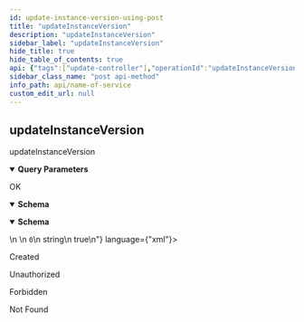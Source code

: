 ```yaml
---
id: update-instance-version-using-post
title: "updateInstanceVersion"
description: "updateInstanceVersion"
sidebar_label: "updateInstanceVersion"
hide_title: true
hide_table_of_contents: true
api: {"tags":["update-controller"],"operationId":"updateInstanceVersionUsingPOST","parameters":[{"name":"instanceId","in":"query","description":"instanceId","required":true,"schema":{"type":"string"}},{"name":"type","in":"query","description":"type","required":true,"schema":{"type":"string","enum":["BINARY","INTEL"]}},{"name":"version","in":"query","description":"version","required":true,"schema":{"type":"string"}},{"name":"versionType","in":"query","description":"versionType","required":true,"schema":{"type":"string"}}],"responses":{"200":{"description":"OK","content":{"application/json":{"schema":{"type":"object","properties":{"args":{"type":"array","items":{"type":"object"}},"code":{"type":"integer","format":"int32"},"message":{"type":"string"},"valid":{"type":"boolean"}},"title":"SimpleResponse"}},"application/xml":{"schema":{"type":"object","properties":{"args":{"type":"array","items":{"type":"object"}},"code":{"type":"integer","format":"int32"},"message":{"type":"string"},"valid":{"type":"boolean"}},"title":"SimpleResponse"}}}},"201":{"description":"Created"},"401":{"description":"Unauthorized"},"403":{"description":"Forbidden"},"404":{"description":"Not Found"}},"description":"updateInstanceVersion","method":"post","path":"/v1/update/version","servers":[{"url":"//localhost:8080"}],"info":{"description":"API Endpoint Decoration","version":"1.0.0","title":"NAME OF SERVICE","contact":{"name":"Dev-Team","url":"https://www.dev-team.com/","email":"dev-team@gmail.com"},"license":{"name":"Apache 2.0","url":"http://www.apache.org/licenses/LICENSE-2.0.html"}},"postman":{"name":"updateInstanceVersion","description":{"type":"text/plain"},"url":{"path":["v1","update","version"],"host":["{{baseUrl}}"],"query":[{"disabled":false,"description":{"content":"(Required) instanceId","type":"text/plain"},"key":"instanceId","value":""},{"disabled":false,"description":{"content":"(Required) type","type":"text/plain"},"key":"type","value":""},{"disabled":false,"description":{"content":"(Required) version","type":"text/plain"},"key":"version","value":""},{"disabled":false,"description":{"content":"(Required) versionType","type":"text/plain"},"key":"versionType","value":""}],"variable":[]},"header":[{"key":"Accept","value":"application/json"}],"method":"POST"}}
sidebar_class_name: "post api-method"
info_path: api/name-of-service
custom_edit_url: null
---
```



## updateInstanceVersion



updateInstanceVersion

<details style={{"marginBottom":"1rem"}} data-collapsed={false} open={true}><summary style={{}}><strong>Query Parameters</strong></summary><div><ul><ParamsItem className={"paramsItem"} param={{"name":"instanceId","in":"query","description":"instanceId","required":true,"schema":{"type":"string"}}}></ParamsItem><ParamsItem className={"paramsItem"} param={{"name":"type","in":"query","description":"type","required":true,"schema":{"type":"string","enum":["BINARY","INTEL"]}}}></ParamsItem><ParamsItem className={"paramsItem"} param={{"name":"version","in":"query","description":"version","required":true,"schema":{"type":"string"}}}></ParamsItem><ParamsItem className={"paramsItem"} param={{"name":"versionType","in":"query","description":"versionType","required":true,"schema":{"type":"string"}}}></ParamsItem></ul></div></details><div><ApiTabs><TabItem label={"200"} value={"200"}><div>

OK

</div><div><MimeTabs schemaType={"response"}><TabItem label={"application/json"} value={"application/json"}><SchemaTabs><TabItem label={"Schema"} value={"Schema"}><details style={{}} data-collapsed={false} open={true}><summary style={{"textAlign":"left"}}><strong>Schema</strong></summary><div style={{"textAlign":"left","marginLeft":"1rem"}}></div><ul style={{"marginLeft":"1rem"}}><SchemaItem collapsible={false} name={"args"} required={false} schemaName={"object[]"} qualifierMessage={undefined} schema={{"type":"array","items":{"type":"object"}}}></SchemaItem><SchemaItem collapsible={false} name={"code"} required={false} schemaName={"int32"} qualifierMessage={undefined} schema={{"type":"integer","format":"int32"}}></SchemaItem><SchemaItem collapsible={false} name={"message"} required={false} schemaName={"string"} qualifierMessage={undefined} schema={{"type":"string"}}></SchemaItem><SchemaItem collapsible={false} name={"valid"} required={false} schemaName={"boolean"} qualifierMessage={undefined} schema={{"type":"boolean"}}></SchemaItem></ul></details></TabItem><TabItem label={"Example (from schema)"} value={"Example (from schema)"}><ResponseSamples responseExample={"{\n  \"args\": [\n    {}\n  ],\n  \"code\": 0,\n  \"message\": \"string\",\n  \"valid\": true\n}"} language={"json"}></ResponseSamples></TabItem></SchemaTabs></TabItem><TabItem label={"application/xml"} value={"application/xml"}><SchemaTabs><TabItem label={"Schema"} value={"Schema"}><details style={{}} data-collapsed={false} open={true}><summary style={{"textAlign":"left"}}><strong>Schema</strong></summary><div style={{"textAlign":"left","marginLeft":"1rem"}}></div><ul style={{"marginLeft":"1rem"}}><SchemaItem collapsible={false} name={"args"} required={false} schemaName={"object[]"} qualifierMessage={undefined} schema={{"type":"array","items":{"type":"object"}}}></SchemaItem><SchemaItem collapsible={false} name={"code"} required={false} schemaName={"int32"} qualifierMessage={undefined} schema={{"type":"integer","format":"int32"}}></SchemaItem><SchemaItem collapsible={false} name={"message"} required={false} schemaName={"string"} qualifierMessage={undefined} schema={{"type":"string"}}></SchemaItem><SchemaItem collapsible={false} name={"valid"} required={false} schemaName={"boolean"} qualifierMessage={undefined} schema={{"type":"boolean"}}></SchemaItem></ul></details></TabItem><TabItem label={"Example (from schema)"} value={"Example (from schema)"}><ResponseSamples responseExample={"<root>\n  <args/>\n  <code>0</code>\n  <message>string</message>\n  <valid>true</valid>\n</root>"} language={"xml"}></ResponseSamples></TabItem></SchemaTabs></TabItem></MimeTabs></div></TabItem><TabItem label={"201"} value={"201"}><div>

Created

</div><div></div></TabItem><TabItem label={"401"} value={"401"}><div>

Unauthorized

</div><div></div></TabItem><TabItem label={"403"} value={"403"}><div>

Forbidden

</div><div></div></TabItem><TabItem label={"404"} value={"404"}><div>

Not Found

</div><div></div></TabItem></ApiTabs></div>
      